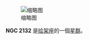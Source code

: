 {{NGCInfoBox|NGCID=NGC 2132|發現者=約翰·弗里德里希·威廉·赫歇爾|發現日期=1836年1月11日|其他編號=ESO 120-?22|曆元=J2000.0|赤經=5時55分42秒
|赤緯=-59°55'0"|星座=绘架座|星體=星群|星等=|表面亮度=|藍等=}}
[[File:NGC_2132_DSS.jpg|缩略图]]

'''NGC 2132''' 是[[绘架座|绘架座]]的一個[[星群|星群]]。

{{NGCReference|2132}}
{{Catalogs|NGC=2132}}